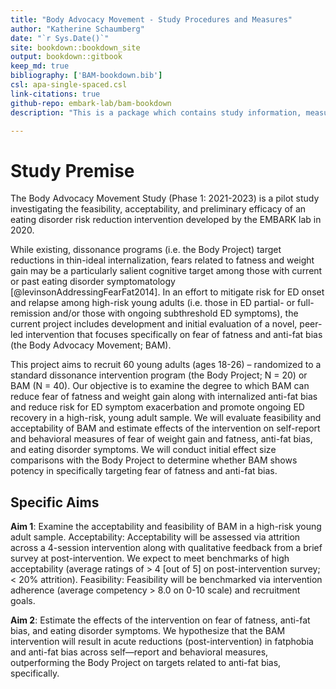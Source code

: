 ```yaml
--- 
title: "Body Advocacy Movement - Study Procedures and Measures"
author: "Katherine Schaumberg"
date: "`r Sys.Date()`"
site: bookdown::bookdown_site
output: bookdown::gitbook
keep_md: true
bibliography: ['BAM-bookdown.bib']
csl: apa-single-spaced.csl
link-citations: true
github-repo: embark-lab/bam-bookdown
description: "This is a package which contains study information, measures, and complete data dictionary for the Body Advocacy Movement Study (Wave 1: 2021-2023)"

---
```

# Study Premise

The Body Advocacy Movement Study (Phase 1: 2021-2023) is a pilot study investigating the feasibility, acceptability, and preliminary efficacy of an eating disorder risk reduction intervention developed by the EMBARK lab in 2020.  

While existing, dissonance programs (i.e. the Body Project) target reductions in thin-ideal internalization, fears related to fatness and weight gain may be a particularly salient cognitive target among those with current or past eating disorder symptomatology [@levinsonAddressingFearFat2014]. In an effort to mitigate risk for ED onset and relapse among high-risk young adults (i.e. those in ED partial- or full-remission and/or those with ongoing subthreshold ED symptoms), the current project includes development and initial evaluation of a novel, peer-led intervention that focuses specifically on fear of fatness and anti-fat bias (the Body Advocacy Movement; BAM). 

This project aims to recruit 60 young adults (ages 18-26) -- randomized to a standard dissonance intervention program (the Body Project; N = 20) or BAM (N = 40). Our objective is to examine the degree to which BAM can reduce fear of fatness and weight gain along with internalized anti-fat bias and reduce risk for ED symptom exacerbation and promote ongoing ED recovery in a high-risk, young adult sample. We will evaluate feasibility and acceptability of BAM and estimate effects of the intervention on self-report and behavioral measures of fear of weight gain and fatness, anti-fat bias, and eating disorder symptoms. We will conduct initial effect size comparisons with the Body Project to determine whether BAM shows potency in specifically targeting fear of fatness and anti-fat bias.

## Specific Aims

**Aim 1**: Examine the acceptability and feasibility of BAM in a high-risk young adult sample. Acceptability: Acceptability will be assessed via attrition across a 4-session intervention along with qualitative feedback from a brief survey at post-intervention. We expect to meet benchmarks of high acceptability (average ratings of > 4 [out of 5] on post-intervention survey; < 20% attrition). Feasibility: Feasibility will be benchmarked via intervention adherence (average competency > 8.0 on 0-10 scale) and recruitment goals. 

**Aim 2**: Estimate the effects of the intervention on fear of fatness, anti-fat bias, and eating disorder symptoms. We hypothesize that the BAM intervention will result in acute reductions (post-intervention) in fatphobia and anti-fat bias across self—report and behavioral measures, outperforming the Body Project on targets related to anti-fat bias, specifically.



